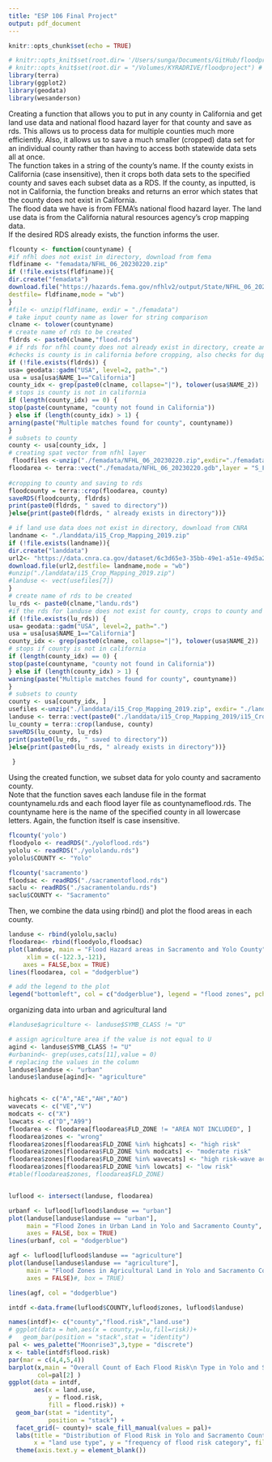 ```yaml
---
title: "ESP 106 Final Project"
output: pdf_document
---
```


```r
knitr::opts_chunk$set(echo = TRUE)

# knitr::opts_knit$set(root.dir= '/Users/sunga/Documents/GitHub/floodproject') # sung wd
# knitr::opts_knit$set(root.dir = "/Volumes/KYRADRIVE/floodproject") # kyra mac wd
library(terra)
library(ggplot2)
library(geodata)
library(wesanderson)

```
Creating a function that allows you to put in any county in California and get land use data and national flood hazard layer for that county and save as rds. This allows us to process data for multiple counties much more efficiently. Also, it allows us to save a much smaller (cropped) data set for an individual county rather than having to access both statewide data sets all at once.  
The function takes in a string of the county's name. If the county exists in California (case insensitive), then it crops both data sets to the specified county and saves each subset data as a RDS. If the county, as inputted, is not in California, the function breaks and returns an error which states that the county does not exist in California.  
The flood data we have is from FEMA's national flood hazard layer. The land use data is from the California natural resources agency's crop mapping data.  
If the desired RDS already exists, the function informs the user.  
```r
flcounty <- function(countyname) {
#if nfhl does not exist in directory, download from fema
fldfiname <- "femadata/NFHL_06_20230220.zip"
if (!file.exists(fldfiname)){
dir.create("femadata")
download.file("https://hazards.fema.gov/nfhlv2/output/State/NFHL_06_20230220.zip",
destfile= fldfiname,mode = "wb")
}
#file <- unzip(fldfiname, exdir = "./femadata")
# take input county name as lower for string comparison
clname <- tolower(countyname)
# create name of rds to be created
fldrds <- paste0(clname,"flood.rds")
# if rds for nfhl county does not already exist in directory, create and save
#checks is county is in california before cropping, also checks for duplicates
if (!file.exists(fldrds)) {
usa= geodata::gadm("USA", level=2, path=".")
usa = usa[usa$NAME_1=="California"]
county_idx <- grep(paste0(clname, collapse="|"), tolower(usa$NAME_2))
# stops is county is not in california
if (length(county_idx) == 0) {
stop(paste(countyname, "county not found in California"))
} else if (length(county_idx) > 1) {
arning(paste("Multiple matches found for county", countyname))
}
# subsets to county
county <- usa[county_idx, ]
# creating spat vector from nfhl layer
 floodfiles <-unzip("./femadata/NFHL_06_20230220.zip",exdir="./femadata")
floodarea <- terra::vect("./femadata/NFHL_06_20230220.gdb",layer = "S_FLD_HAZ_AR")
 
#cropping to county and saving to rds
floodcounty = terra::crop(floodarea, county)
saveRDS(floodcounty, fldrds)
print(paste0(fldrds, " saved to directory"))
}else{print(paste0(fldrds, " already exists in directory"))}

# if land use data does not exist in directory, download from CNRA
landname <- "./landdata/i15_Crop_Mapping_2019.zip"
if (!file.exists(landname)){
dir.create("landdata")
url2<- "https://data.cnra.ca.gov/dataset/6c3d65e3-35bb-49e1-a51e-49d5a2cf09a9/resource/1da7b37a-dd97-4b69-a86a-fe824a252eaf/download/i15_crop_mapping_2019.zip"
download.file(url2,destfile= landname,mode = "wb")
#unzip("./landdata/i15_Crop_Mapping_2019.zip")
#landuse <- vect(usefiles[7])
} 
# create name of rds to be created
lu_rds <- paste0(clname,"landu.rds")
#if the rds for landuse does not exist for county, crops to county and saves
if (!file.exists(lu_rds)) {
usa= geodata::gadm("USA", level=2, path=".")
usa = usa[usa$NAME_1=="California"]
county_idx <- grep(paste0(clname, collapse="|"), tolower(usa$NAME_2))
# stops if county is not in california
if (length(county_idx) == 0) {
stop(paste(countyname, "county not found in California"))
} else if (length(county_idx) > 1) {
warning(paste("Multiple matches found for county", countyname))
}
# subsets to county
county <- usa[county_idx, ]
usefiles <-unzip("./landdata/i15_Crop_Mapping_2019.zip", exdir= "./landdata")
landuse <- terra::vect(paste0("./landdata/i15_Crop_Mapping_2019/i15_Crop_Mapping_2019.shp"))
lu_county = terra::crop(landuse, county)
saveRDS(lu_county, lu_rds)
print(paste0(lu_rds, " saved to directory"))
}else{print(paste0(lu_rds, " already exists in directory"))}
 
 }


```
Using the created function, we subset data for yolo county and sacramento county.  
Note that the function saves each landuse file in the format countynamelu.rds and each flood layer file as countynameflood.rds. The countyname here is the name of the specified county in all lowercase letters. Again, the function itself is case insensitive.  
```r
flcounty('yolo')
floodyolo <- readRDS("./yoloflood.rds")
yololu <- readRDS("./yololandu.rds")
yololu$COUNTY <- "Yolo"

flcounty('sacramento')
floodsac <- readRDS("./sacramentoflood.rds")
saclu <- readRDS("./sacramentolandu.rds")
saclu$COUNTY <- "Sacramento"
```
Then, we combine the data using rbind() and plot the flood areas in each county.
```r
landuse <- rbind(yololu,saclu) 
floodarea<- rbind(floodyolo,floodsac)
plot(landuse, main = "Flood Hazard areas in Sacramento and Yolo County",
     xlim = c(-122.3,-121),
    axes = FALSE,box = TRUE)
lines(floodarea, col = "dodgerblue")

# add the legend to the plot
legend("bottomleft", col = c("dodgerblue"), legend = "flood zones", pch = 16)

```

organizing data into urban and agricultural land
```r

#landuse$agriculture <- landuse$SYMB_CLASS != "U"

# assign agriculture area if the value is not equal to U 
agind <- landuse$SYMB_CLASS != "U" 
#urbanind<- grep(uses,cats[11],value = 0)
# replacing the values in the column
landuse$landuse <- "urban"
landuse$landuse[agind]<- "agriculture"


highcats <- c("A","AE","AH","AO")
wavecats <- c("VE","V")
modcats <- c("X")
lowcats <- c("D","A99")
floodarea <- floodarea[floodarea$FLD_ZONE != "AREA NOT INCLUDED", ]
floodarea$zones <- "wrong"
floodarea$zones[floodarea$FLD_ZONE %in% highcats] <- "high risk"
floodarea$zones[floodarea$FLD_ZONE %in% modcats] <- "moderate risk"
floodarea$zones[floodarea$FLD_ZONE %in% wavecats] <- "high risk-wave action"
floodarea$zones[floodarea$FLD_ZONE %in% lowcats] <- "low risk"
#table(floodarea$zones, floodarea$FLD_ZONE)


luflood <- intersect(landuse, floodarea)

urbanf <- luflood[luflood$landuse == "urban"]
plot(landuse[landuse$landuse == "urban"],
     main = "Flood Zones in Urban Land in Yolo and Sacramento County",
     axes = FALSE, box = TRUE)
lines(urbanf, col = "dodgerblue")

agf <- luflood[luflood$landuse == "agriculture"]
plot(landuse[landuse$landuse == "agriculture"],
     main = "Flood Zones in Agricultural Land in Yolo and Sacramento County",
     axes = FALSE)#, box = TRUE)

lines(agf, col = "dodgerblue")

intdf <-data.frame(luflood$COUNTY,luflood$zones, luflood$landuse)

names(intdf)<- c("county","flood.risk","land.use")
# ggplot(data = heh,aes(x = county,y=lu,fill=risk))+
#   geom_bar(position = "stack",stat = "identity")
pal <- wes_palette("Moonrise3",3,type = "discrete")
x <- table(intdf$flood.risk)
par(mar = c(4,4,5,4))
barplot(x,main = "Overall Count of Each Flood Risk\n Type in Yolo and Sacramento County",
        col=pal[2] )
ggplot(data = intdf,                       
       aes(x = land.use,
           y = flood.risk,
           fill = flood.risk)) + 
  geom_bar(stat = "identity",
           position = "stack") +
  facet_grid(~ county)+ scale_fill_manual(values = pal)+
  labs(title = "Distribution of Flood Risk in Yolo and Sacramento County\nAcross Urban and Agricultural Land",
       x = "land use type", y = "frequency of flood risk category", fill = "flood risk type")+ 
  theme(axis.text.y = element_blank())
```


